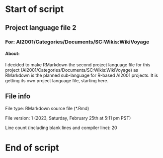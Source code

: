 # Start of script

## Project language file 2

### For: AI2001/Categories/Documents/SC:Wikis:WikiVoyage

#### About:

I decided to make RMarkdown the second project language file for this project (AI2001/Categories/Documents/SC:Wikis:WikiVoyage) as RMarkdown is the planned sub-language for R-based AI2001 projects. It is getting its own project language file, starting here.

## File info

File type: RMarkdown source file (*.Rmd)

File version: 1 (2023, Saturday, February 25th at 5:11 pm PST)

Line count (including blank lines and compiler line): 20

# End of script
